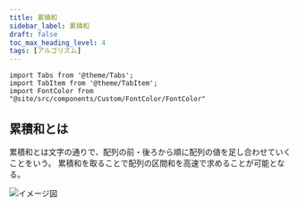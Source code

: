 ```yaml
---
title: 累積和
sidebar_label: 累積和
draft: false
toc_max_heading_level: 4
tags: [アルゴリズム]
---
```


```mdx-code-block
import Tabs from '@theme/Tabs';
import TabItem from '@theme/TabItem';
import FontColor from "@site/src/components/Custom/FontColor/FontColor"
```

## 累積和とは

累積和とは文字の通りで、配列の前・後ろから順に配列の値を足し合わせていくことをいう。
累積和を取ることで配列の区間和を高速で求めることが可能となる。

![イメージ図](/img/svg/Algorithm/cumulative-sum/cumulative-sum-1.drawio.svg "累積和イメージ図")
